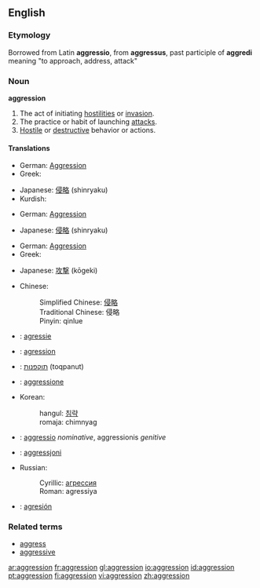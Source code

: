 {{see|Aggression}}

==English==

===Etymology===
Borrowed from Latin '''aggressio''', from '''aggressus''', past participle of '''aggredi''' meaning "to approach, address, attack"

===Noun===
'''aggression'''

# The act of initiating [[hostility|hostilities]] or [[invasion]].
# The practice or habit of launching [[attack]]s.
# [[Hostile]] or [[destructive]] behavior or actions.

====Translations====
{{trans-top|The act of initiating hostilities or invasion}}
*German: [[Aggression]] {{f}}
*Greek: {{t|el|επιθετικότητα|f|tr=epithetikótita}}
{{trans-mid}}
*Japanese: [[侵略]] (shinryaku)
*Kurdish: {{KUchar|[[ده‌س درێژی]]}}
{{trans-bottom}}

{{trans-top|The practice or habit of launching attacks}}
*German: [[Aggression]] {{f}}
{{trans-mid}}
*Japanese: [[侵略]] (shinryaku)
{{trans-bottom}}

{{trans-top|Hostile or destructive behavior or actions}}
*German: [[Aggression]] {{f}}
*Greek: {{t|el|επιθετικότητα|f|tr=epithetikótita}}
{{trans-mid}}
*Japanese: [[攻撃]] (kōgeki)
{{trans-bottom}}

{{checktrans-top}}
*Chinese:
*:Simplified Chinese: [[侵略]]
*:Traditional Chinese: 侵略
*:Pinyin: qinlue
*{{ttbc|Dutch}}: [[agressie]]
*{{ttbc|French}}: [[agression]]
*{{ttbc|Hebrew}}: [[תוקפנות]] (toqpanut)
*{{ttbc|Italian}}: [[aggressione]]
{{trans-mid}}
*Korean:
*:hangul: [[침략]]
*:romaja: chimnyag
*{{ttbc|Latin}}: [[aggressio]] ''nominative'', aggressionis ''genitive''
*{{ttbc|Maltese}}: [[aggressjoni]]
*Russian:
*:Cyrillic: [[агрессия]]
*:Roman: agressiya
*{{ttbc|Spanish}}: [[agresión]]
{{trans-bottom}}

===Related terms===
*[[aggress]]
*[[aggressive]]

[[ar:aggression]]
[[fr:aggression]]
[[gl:aggression]]
[[io:aggression]]
[[id:aggression]]
[[pt:aggression]]
[[fi:aggression]]
[[vi:aggression]]
[[zh:aggression]]